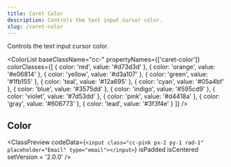 ```yaml
---
title: Caret Color
description: Controls the text input cursor color.
slug: /caret-color
---
```



Controls the text input cursor color.

<ColorList 
  baseClassName="cc-" 
  propertyNames={['caret-color']} 
  colorClasses={[
    { color: 'red', value: '#d73d3d' },
    { color: 'orange', value: '#e06814' },
    { color: 'yellow', value: '#d3a107' },
    { color: 'green', value: '#1fb155' },
    { color: 'teal', value: '#12a695' },
    { color: 'cyan', value: '#05a4bf' },
    { color: 'blue', value: '#3575dd' },
    { color: 'indigo', value: '#595cd9' },
    { color: 'violet', value: '#7d53dd' },
    { color: 'pink', value: '#d4418a' },
    { color: 'gray', value: '#606773' },
    { color: 'lead', value: '#3f3f4e' }
  ]}
/>

## Color

<ClassPreview
  codeData={`<input class="cc-pink px-2 py-1 rad-1" placeholder="Email" type="email"></input>`}
  isPadded
  isCentered
  setVersion = '2.0.0'
/>